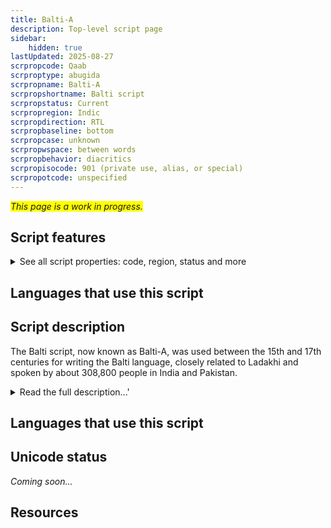 ```yaml
---
title: Balti-A
description: Top-level script page
sidebar:
    hidden: true
lastUpdated: 2025-08-27
scrpropcode: Qaab
scrproptype: abugida
scrpropname: Balti-A
scrpropshortname: Balti script
scrpropstatus: Current
scrpropregion: Indic
scrpropdirection: RTL
scrpropbaseline: bottom
scrpropcase: unknown
scrpropwspace: between words
scrpropbehavior: diacritics
scrpropisocode: 901 (private use, alias, or special)
scrpropotcode: unspecified
---
```


<span style='background-color:yellow'>_This page is a work in progress._</span>


## Script features

<details>
<summary> See all script properties: code, region, status and more</summary>
<ScriptInfo />
</details>

## Languages that use this script

<WsList script='Qaab' wsMax='5' />

## Script description

The Balti script, now known as Balti-A, was used between the 15th and 17th centuries for writing the Balti language, closely related to Ladakhi and spoken by about 308,800 people in India and Pakistan.

<details>
<summary>Read the full description...'</summary>The script was replaced by Persian writing at the behest of Muslim leaders who considered the Tibetan-derived Balti script profane. The script is now considered to be extinct, although there is some evidence that it may still be used for writing the Brokskat language, an endangered language spoken by 10,000 people in Jammu and Kashmir. Further survey is needed to ascertain the extent to which the script is used for this language.

Balti-A was written from right to left, unlike most Brahmi-derived writing systems. As far as modern scholars can tell, it was an abugida, with each letter representing a consonant plus vowel syllable. An unmarked consonant represented a syllable having the vowel [a], and other vowels were written using one of six vowel diacritics attached to the base letter. One of these diacritics may have represented the vowel [a], despite it already being inherent in the base letter. It is not known why it was sometimes explicitly written.

Words were not written with spaces between them, but an overdot was written above the last letter in a word, fulfilling the same function as inter-word spacing.

_This script is not currently recognized by [ISO 15924](http://www.unicode.org/iso15924/), but is included in ScriptSource for research purposes. If you have any information on this script, please add the information to the site. Your contributions can be a great help in refining and expanding the ISO 15924 standard._
</details>

## Languages that use this script

<WsList script='Qaab' wsMax='5' />

## Unicode status

_Coming soon..._

## Resources

<ScriptResources detailSummary='seemore' />

